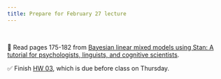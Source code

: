 ```yaml
---
title: Prepare for February 27 lecture
---
```


<br>

📖 Read pages 175-182 from [Bayesian linear mixed models using Stan: A tutorial for psychologists, linguists, and cognitive scientists](https://www.tqmp.org/RegularArticles/vol12-3/p175/p175.pdf).

✅ Finish [HW 03](https://biostat725-sp25.netlify.app/hw/hw-03), which is due before class on Thursday.
